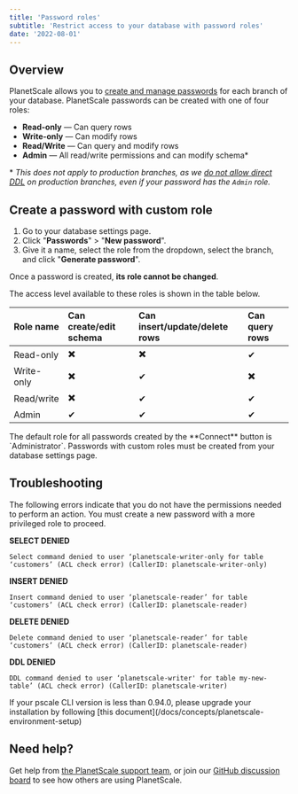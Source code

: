 ```yaml
---
title: 'Password roles'
subtitle: 'Restrict access to your database with password roles'
date: '2022-08-01'
---
```



## Overview

PlanetScale allows you to [create and manage passwords](/docs/concepts/connection-strings) for each branch of your database. PlanetScale passwords can be created with one of four roles:

- **Read-only** &mdash; Can query rows
- **Write-only** &mdash; Can modify rows
- **Read/Write** &mdash; Can query and modify rows
- **Admin** &mdash; All read/write permissions and can modify schema\*

\* _This does not apply to production branches, as we [do not allow direct DDL](/docs/learn/how-online-schema-change-tools-work) on production branches, even if your password has the `Admin` role._

## Create a password with custom role

1. Go to your database settings page.
2. Click "**Passwords**" > "**New password**".
3. Give it a name, select the role from the dropdown, select the branch, and click "**Generate password**".
   <ImageBlock alt='PlanetScale password roles' src={roles} />

Once a password is created, **its role cannot be changed**.

The access level available to these roles is shown in the table below.

| Role name  | Can create/edit schema | Can insert/update/delete rows | Can query rows |
| :--------- | :--------------------- | :---------------------------- | :------------- |
| Read-only  | ✖️                     | ✖️                            | ✔              |
| Write-only | ✖️                     | ✔                             | ✖️             |
| Read/write | ✖️                     | ✔                             | ✔              |
| Admin      | ✔                      | ✔                             | ✔              |

<InfoBlock type='note'>
  The default role for all passwords created by the **Connect** button is `Administrator`. Passwords with custom roles
  must be created from your database settings page.
</InfoBlock>

## Troubleshooting

The following errors indicate that you do not have the permissions needed to perform an action. You must create a new password with a more privileged role to proceed.

**SELECT DENIED**

`Select command denied to user ‘planetscale-writer-only for table ‘customers’ (ACL check error) (CallerID: planetscale-writer-only)`

**INSERT DENIED**

`Insert command denied to user ‘planetscale-reader’ for table ‘customers’ (ACL check error) (CallerID: planetscale-reader)`

**DELETE DENIED**

`Delete command denied to user ‘planetscale-reader’ for table ‘customers’ (ACL check error) (CallerID: planetscale-reader)`

**DDL DENIED**

`DDL command denied to user ‘planetscale-writer' for table my-new-table’ (ACL check error) (CallerID: planetscale-writer)`

<InfoBlock type='note'>
  If your pscale CLI version is less than 0.94.0, please upgrade your installation by following [this
  document](/docs/concepts/planetscale-environment-setup)
</InfoBlock>

## Need help?

Get help from [the PlanetScale support team](https://support.planetscale.com), or join our [GitHub discussion board](https://github.com/planetscale/discussion/discussions) to see how others are using PlanetScale.
